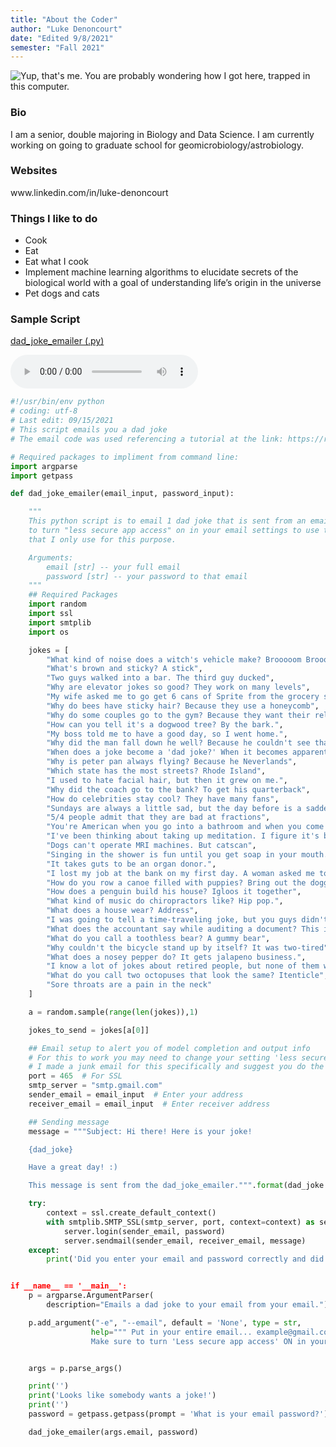 ---
title: "About the Coder"
author: "Luke Denoncourt"
date: "Edited 9/8/2021"
semester: "Fall 2021"
---

![](https://user-images.githubusercontent.com/67921793/132583745-5c8a660d-424e-494c-a5c6-1f26251c1abf.jpg "Yup, that's me. You are probably wondering how I got here, trapped in this computer.")

### Bio

I am a senior, double majoring in Biology and Data Science. I am currently working on going to graduate school for geomicrobiology/astrobiology.

### Websites
www.linkedin.com/in/luke-denoncourt

### Things I like to do

+ Cook
+ Eat
+ Eat what I cook
+ Implement machine learning algorithms to elucidate secrets of the biological world with a goal of understanding life's origin in the universe
+ Pet dogs and cats


### Sample Script
[dad_joke_emailer (.py)](script/dad_joke_emailer.py)

<audio controls>
<source src="audio/dad_joke_emailer.mp3">
</audio>

```python
#!/usr/bin/env python
# coding: utf-8
# Last edit: 09/15/2021
# This script emails you a dad joke
# The email code was used referencing a tutorial at the link: https://realpython.com/python-send-email/

# Required packages to impliment from command line:
import argparse
import getpass

def dad_joke_emailer(email_input, password_input):

    """
    This python script is to email 1 dad joke that is sent from an email to that same email. Important note: you have
    to turn "less secure app access" on in your email settings to use this email sender. I have set up a junk email
    that I only use for this purpose.

    Arguments:
        email [str] -- your full email
        password [str] -- your password to that email
    """
    ## Required Packages
    import random
    import ssl
    import smtplib
    import os

    jokes = [
        "What kind of noise does a witch's vehicle make? Brooooom Broooom",
        "What's brown and sticky? A stick",
        "Two guys walked into a bar. The third guy ducked",
        "Why are elevator jokes so good? They work on many levels",
        "My wife asked me to go get 6 cans of Sprite from the grocery store. I realized when I go home that I have picked 7 up.",
        "Why do bees have sticky hair? Because they use a honeycomb",
        "Why do some couples go to the gym? Because they want their relationship to work out",
        "How can you tell it's a dogwood tree? By the bark.",
        "My boss told me to have a good day, so I went home.",
        "Why did the man fall down he well? Because he couldn't see that well.",
        "When does a joke become a 'dad joke?' When it becomes apparent.",
        "Why is peter pan always flying? Because he Neverlands",
        "Which state has the most streets? Rhode Island",
        "I used to hate facial hair, but then it grew on me.",
        "Why did the coach go to the bank? To get his quarterback",
        "How do celebrities stay cool? They have many fans",
        "Sundays are always a little sad, but the day before is a sadder day",
        "5/4 people admit that they are bad at fractions",
        "You're American when you go into a bathroom and when you come out, but what are you while you are in the bathroom? European",
        "I've been thinking about taking up meditation. I figure it's better than sitting around and doing nothing",
        "Dogs can't operate MRI machines. But catscan",
        "Singing in the shower is fun until you get soap in your mouth. Then it becomes a soap opera.",
        "It takes guts to be an organ donor.",
        "I lost my job at the bank on my first day. A woman asked me to check her balance, so I pushed her over.",
        "How do you row a canoe filled with puppies? Bring out the doggy paddle.",
        "How does a penguin build his house? Igloos it together",
        "What kind of music do chiropractors like? Hip pop.",
        "What does a house wear? Address",
        "I was going to tell a time-traveling joke, but you guys didn't like it",
        "What does the accountant say while auditing a document? This is taxing.",
        "What do you call a toothless bear? A gummy bear",
        "Why couldn't the bicycle stand up by itself? It was two-tired",
        "What does a nosey pepper do? It gets jalapeno business.",
        "I know a lot of jokes about retired people, but none of them work",
        "What do you call two octopuses that look the same? Itenticle",
        "Sore throats are a pain in the neck"
    ]

    a = random.sample(range(len(jokes)),1)

    jokes_to_send = jokes[a[0]]

    ## Email setup to alert you of model completion and output info
    # For this to work you may need to change your setting 'less secure app access' to ON
    # I made a junk email for this specifically and suggest you do the same
    port = 465  # For SSL
    smtp_server = "smtp.gmail.com"
    sender_email = email_input  # Enter your address
    receiver_email = email_input  # Enter receiver address

    ## Sending message
    message = """Subject: Hi there! Here is your joke!

    {dad_joke}

    Have a great day! :)

    This message is sent from the dad_joke_emailer.""".format(dad_joke = jokes_to_send)

    try:
        context = ssl.create_default_context()
        with smtplib.SMTP_SSL(smtp_server, port, context=context) as server:
            server.login(sender_email, password)
            server.sendmail(sender_email, receiver_email, message)
    except:
        print('Did you enter your email and password correctly and did you also change the "LESS SECURE APP ACCESS" setting to ON in your GOOGLE ACCOUNT settings?)


if __name__ == '__main__':
    p = argparse.ArgumentParser(
        description="Emails a dad joke to your email from your email.")

    p.add_argument("-e", "--email", default = 'None', type = str,
                  help=""" Put in your entire email... example@gmail.com.
                  Make sure to turn 'Less secure app access' ON in your GOOGLE ACCOUNT security settings. """)


    args = p.parse_args()

    print('')
    print('Looks like somebody wants a joke!')
    print('')
    password = getpass.getpass(prompt = 'What is your email password?')

    dad_joke_emailer(args.email, password)

```
